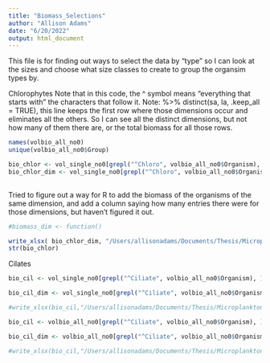 ```yaml
---
title: "Biomass_Selections"
author: "Allison Adams"
date: "6/20/2022"
output: html_document
---
```

This file is for finding out ways to select the data by "type" so I can look at the sizes and choose what size classes to create to group the organsim types by.

Chlorophytes
Note that in this code, the ^ symbol means "everything that starts with" the characters that follow it.
Note: %>% distinct(sa, la, .keep_all = TRUE), this line keeps the first row where those dimensions occur and eliminates all the others. So I can see all the distinct dimensions, but not how many of them there are, or the total biomass for all those rows.

```r
names(volbio_all_no0)
unique(volbio_all_no0$Group)
```


```r
bio_chlor <- vol_single_no0[grepl("^Chloro", volbio_all_no0$Organism), ] 
bio_chlor_dim <- vol_single_no0[grepl("^Chloro", volbio_all_no0$Organism), ]  %>% distinct(sa, la, wi, .keep_all = TRUE) 
                   
```
Tried to figure out a way for R to add the biomass of the organisms of the same dimension, and add a column saying how many entries there were for those dimensions, but haven't figured it out.
```r
#biomass_dim <- function()
```


```r
write_xlsx( bio_chlor_dim, "/Users/allisonadams/Documents/Thesis/Microplankton/R Work/100x June 2022/Bio_Chlor_Dim.xlsx")
str(bio_chlor)
```

Cilates
```r
bio_cil <- vol_single_no0[grepl("^Ciliate", volbio_all_no0$Organism), ]
```

```r
bio_cil_dim <- vol_single_no0[grepl("^Ciliate", volbio_all_no0$Organism), ] %>% distinct(sa, la, .keep_all = TRUE)
```

```r
#write_xlsx(bio_cil,"/Users/allisonadams/Documents/Thesis/Microplankton/R Work/100x June 2022/Bio_Ciliate.xlsx")
```

```r
bio_cil <- volbio_all_no0[grepl("^Ciliate", volbio_all_no0$Organism), ]
```

```r
bio_cil_dim <- volbio_all_no0[grepl("^Ciliate", volbio_all_no0$Organism), ] %>% distinct(sa, la, .keep_all = TRUE)
```

```r
#write_xlsx(bio_cil,"/Users/allisonadams/Documents/Thesis/Microplankton/R Work/100x June 2022/Bio_Ciliate.xlsx")
```

